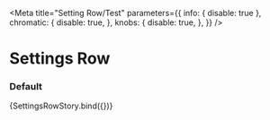 

<Meta
  title="Setting Row/Test"
  parameters={{
    info: { disable: true },
    chromatic: {
      disable: true,
    },
    knobs: {
      disable: true,
    },
  }}
/>


# Settings Row

### Default

<Preview>
  <Story
    name="default"
    args={{
      children: "Content for settings",
      description:
        "This provides more information about what this group of settings are for.",
      divider: true,
      title: "A GROUP OF SETTINGS",
    }}
  >
    {SettingsRowStory.bind({})}
  </Story>
</Preview>
